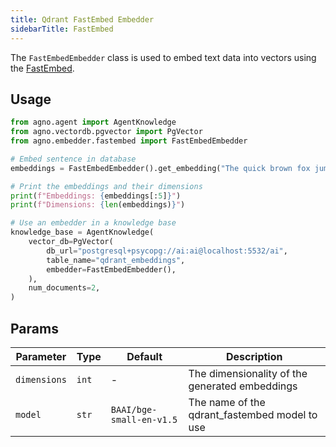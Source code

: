```yaml
---
title: Qdrant FastEmbed Embedder
sidebarTitle: FastEmbed
---
```


The `FastEmbedEmbedder` class is used to embed text data into vectors using the [FastEmbed](https://qdrant.github.io/fastembed/).

## Usage

```python cookbook/embedders/qdrant_fastembed.py
from agno.agent import AgentKnowledge
from agno.vectordb.pgvector import PgVector
from agno.embedder.fastembed import FastEmbedEmbedder

# Embed sentence in database
embeddings = FastEmbedEmbedder().get_embedding("The quick brown fox jumps over the lazy dog.")

# Print the embeddings and their dimensions
print(f"Embeddings: {embeddings[:5]}")
print(f"Dimensions: {len(embeddings)}")

# Use an embedder in a knowledge base
knowledge_base = AgentKnowledge(
    vector_db=PgVector(
        db_url="postgresql+psycopg://ai:ai@localhost:5532/ai",
        table_name="qdrant_embeddings",
        embedder=FastEmbedEmbedder(),
    ),
    num_documents=2,
)
```

## Params

| Parameter    | Type  | Default                  | Description                                    |
| ------------ | ----- | ------------------------ | ---------------------------------------------- |
| `dimensions` | `int` | -                        | The dimensionality of the generated embeddings |
| `model`      | `str` | `BAAI/bge-small-en-v1.5` | The name of the qdrant_fastembed model to use  |

